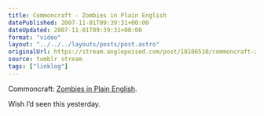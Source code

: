 ```yaml
---
title: Commoncraft - Zombies in Plain English
datePublished: 2007-11-01T09:39:31+00:00
dateUpdated: 2007-11-01T09:39:31+00:00
format: "video"
layout: "../../../layouts/posts/post.astro"
originalUrl: https://stream.anglepoised.com/post/18106510/commoncraft-zombies-in-plain-english-wish-id
source: tumblr stream
tags: ["linklog"]
---
```



<YouTube id="https://www.youtube.com/watch?v=bVnfyradCPY" />

Commoncraft: [Zombies in Plain English][1].

Wish I&rsquo;d seen this yesterday.

[1]: http://www.commoncraft.com/zombies
